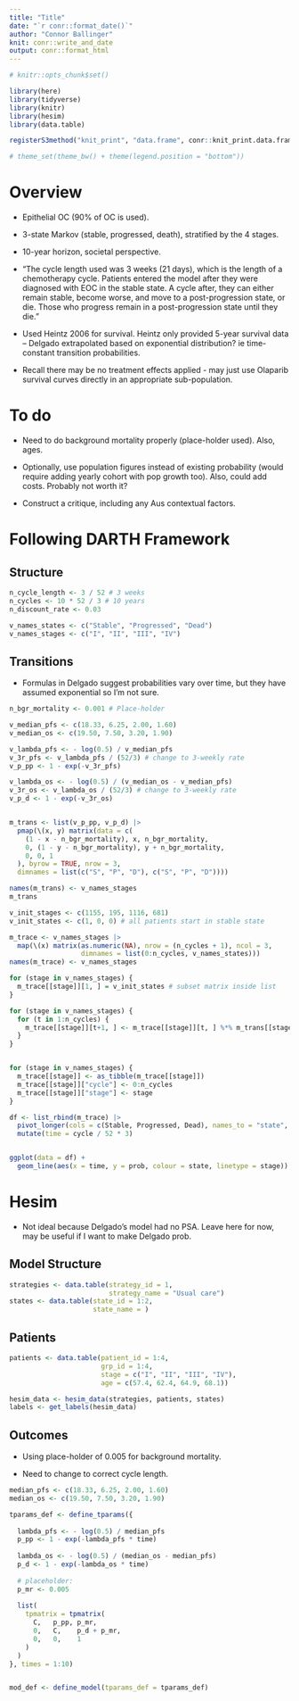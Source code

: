 ```yaml
---
title: "Title"
date: "`r conr::format_date()`"
author: "Connor Ballinger"
knit: conr::write_and_date
output: conr::format_html
---
```


```r
# knitr::opts_chunk$set()

library(here)
library(tidyverse)
library(knitr)
library(hesim)
library(data.table)

registerS3method("knit_print", "data.frame", conr::knit_print.data.frame)

# theme_set(theme_bw() + theme(legend.position = "bottom"))

```

# Overview

-   Epithelial OC (90% of OC is used).

-   3-state Markov (stable, progressed, death), stratified by the 4 stages. 

-   10-year horizon, societal perspective.

-   “The cycle length used was 3 weeks (21 days), which is the length of a chemotherapy cycle. Patients entered the model after they were diagnosed with EOC in the stable state. A cycle after, they can either remain stable, become worse, and move to a post-progression state, or die. Those who progress remain in a post-progression state until they die.” 

-   Used Heintz 2006 for survival. Heintz only provided 5-year survival data – Delgado extrapolated based on exponential distribution? ie time-constant transition probabilities.

-   Recall there may be no treatment effects applied - may just use Olaparib survival curves directly in an appropriate sub-population.

# To do

-   Need to do background mortality properly (place-holder used). Also, ages.

-   Optionally, use population figures instead of existing probability (would require adding yearly cohort with pop growth too). Also, could add costs. Probably not worth it?

-   Construct a critique, including any Aus contextual factors.

# Following DARTH Framework

## Structure

```r
n_cycle_length <- 3 / 52 # 3 weeks
n_cycles <- 10 * 52 / 3 # 10 years
n_discount_rate <- 0.03

v_names_states <- c("Stable", "Progressed", "Dead")
v_names_stages <- c("I", "II", "III", "IV")
```

## Transitions

-   Formulas in Delgado suggest probabilities vary over time, but they have assumed exponential so I'm not sure.

```r
n_bgr_mortality <- 0.001 # Place-holder

v_median_pfs <- c(18.33, 6.25, 2.00, 1.60)
v_median_os <- c(19.50, 7.50, 3.20, 1.90)

v_lambda_pfs <- - log(0.5) / v_median_pfs
v_3r_pfs <- v_lambda_pfs / (52/3) # change to 3-weekly rate
v_p_pp <- 1 - exp(-v_3r_pfs)

v_lambda_os <- - log(0.5) / (v_median_os - v_median_pfs)
v_3r_os <- v_lambda_os / (52/3) # change to 3-weekly rate
v_p_d <- 1 - exp(-v_3r_os)


m_trans <- list(v_p_pp, v_p_d) |> 
  pmap(\(x, y) matrix(data = c(
    (1 - x - n_bgr_mortality), x, n_bgr_mortality,
    0, (1 - y - n_bgr_mortality), y + n_bgr_mortality,
    0, 0, 1
  ), byrow = TRUE, nrow = 3, 
  dimnames = list(c("S", "P", "D"), c("S", "P", "D"))))

names(m_trans) <- v_names_stages
m_trans
```

```r
v_init_stages <- c(1155, 195, 1116, 681)
v_init_states <- c(1, 0, 0) # all patients start in stable state

m_trace <- v_names_stages |> 
  map(\(x) matrix(as.numeric(NA), nrow = (n_cycles + 1), ncol = 3,
                  dimnames = list(0:n_cycles, v_names_states)))
names(m_trace) <- v_names_stages

for (stage in v_names_stages) {
  m_trace[[stage]][1, ] = v_init_states # subset matrix inside list
}

for (stage in v_names_stages) {
  for (t in 1:n_cycles) {
    m_trace[[stage]][t+1, ] <- m_trace[[stage]][t, ] %*% m_trans[[stage]]
  }
}


for (stage in v_names_stages) {
  m_trace[[stage]] <- as_tibble(m_trace[[stage]])
  m_trace[[stage]]["cycle"] <- 0:n_cycles
  m_trace[[stage]]["stage"] <- stage
}

df <- list_rbind(m_trace) |>
  pivot_longer(cols = c(Stable, Progressed, Dead), names_to = "state", values_to = "prob") |> 
  mutate(time = cycle / 52 * 3)


ggplot(data = df) +
  geom_line(aes(x = time, y = prob, colour = state, linetype = stage))


```





# Hesim

-   Not ideal because Delgado's model had no PSA. Leave here for now, may be useful if I want to make Delgado prob.

## Model Structure

```r
strategies <- data.table(strategy_id = 1, 
                         strategy_name = "Usual care")
states <- data.table(state_id = 1:2,
                     state_name = )
```

## Patients

```r
patients <- data.table(patient_id = 1:4,
                       grp_id = 1:4,
                       stage = c("I", "II", "III", "IV"),
                       age = c(57.4, 62.4, 64.9, 68.1))

hesim_data <- hesim_data(strategies, patients, states)
labels <- get_labels(hesim_data)

```

## Outcomes

-   Using place-holder of 0.005 for background mortality.

-   Need to change to correct cycle length.

```r
median_pfs <- c(18.33, 6.25, 2.00, 1.60)
median_os <- c(19.50, 7.50, 3.20, 1.90)

tparams_def <- define_tparams({
  
  lambda_pfs <- - log(0.5) / median_pfs
  p_pp <- 1 - exp(-lambda_pfs * time)
  
  lambda_os <- - log(0.5) / (median_os - median_pfs)
  p_d <- 1 - exp(-lambda_os * time)
  
  # placeholder:
  p_mr <- 0.005
  
  list(
    tpmatrix = tpmatrix(
      C,   p_pp, p_mr,
      0,   C,    p_d + p_mr,
      0,   0,    1
    )
  )
}, times = 1:10)



```

```r
mod_def <- define_model(tparams_def = tparams_def)
```


